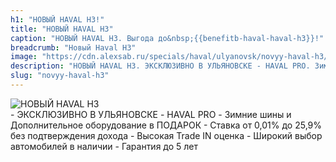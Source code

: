 ```yaml
---
h1: "НОВЫЙ HAVAL H3!"
title: "НОВЫЙ HAVAL H3"
caption: "НОВЫЙ HAVAL H3. Выгода до&nbsp;{{benefitb-haval-haval-h3}}!"
breadcrumb: "Новый Haval H3"
image: "https://cdn.alexsab.ru/specials/haval/ulyanovsk/novyy-haval-h3/thumb.webp"
description: "НОВЫЙ HAVAL H3. ЭКСКЛЮЗИВНО В УЛЬЯНОВСКЕ - HAVAL PRO. Зимние шины и Дополнительное оборудование в ПОДАРОК. Ставка от 0,01% до 25,9% без подтверждения дохода. Высокая Trade IN оценка. Широкий выбор автомобилей в наличии. Гарантия до 5 лет"
slug: "novyy-haval-h3"
---
```



<picture>
	<source media="(min-width: 942px)" srcset="https://cdn.alexsab.ru/specials/haval/ulyanovsk/novyy-haval-h3/banner.webp" />
	<source media="(min-width: 320px)" srcset="https://cdn.alexsab.ru/specials/haval/ulyanovsk/novyy-haval-h3/thumb.webp" />
	<img src="https://cdn.alexsab.ru/specials/haval/ulyanovsk/novyy-haval-h3/banner.webp" class="max-w-full mx-auto mb-10" alt="НОВЫЙ HAVAL H3" />
</picture>

<br/>
- ЭКСКЛЮЗИВНО В УЛЬЯНОВСКЕ - HAVAL PRO
- Зимние шины и Дополнительное оборудование в ПОДАРОК
- Ставка от 0,01% до 25,9% без подтверждения дохода
- Высокая Trade IN оценка
- Широкий выбор автомобилей в наличии
- Гарантия до 5 лет
<br/>

<SpecialSalonsInfo title='Получить предложение' dataTitle='НОВЫЙ HAVAL H3' dataFormName="Получить предложение. НОВЫЙ HAVAL H3" />